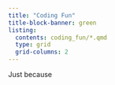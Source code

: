 ```yaml
---
title: "Coding Fun"
title-block-banner: green
listing: 
  contents: coding_fun/*.qmd
  type: grid
  grid-columns: 2
---
```


Just because
